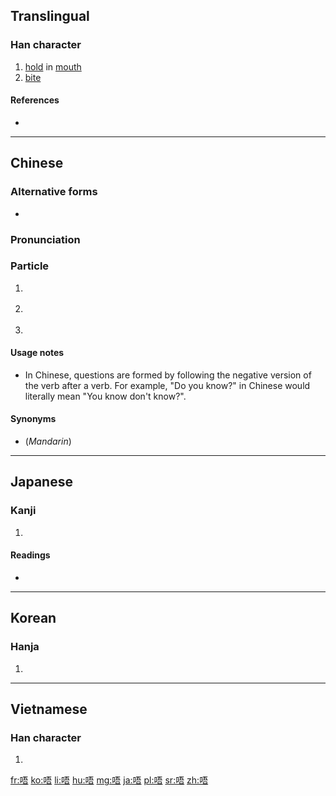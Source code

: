 ==Translingual==

===Han character===
{{Han char|rn=30|rad=口|as=07|sn=10|four=6106<sub>1</sub>|canj=口一一口 (RMMR), X口一一口 (XRMMR)|ids=⿰[[口]][[吾]]}}

# [[hold]] in [[mouth]]
# [[bite]]

====References====
* {{Han ref|kx=0193.051|dkj=03741|dj=0413.110|hdz=10627.020|uh=5514|ud=21780|bh=ADF8|bd=44536}}

----

==Chinese==
{{zh-forms}}

===Alternative forms===
* {{qualifier|non-standard}} {{zh-l|m}}

===Pronunciation===
{{zh-pron
|c=m4
|cat=particle
}}

===Particle===
{{zh-particle}}

# {{context|Cantonese|lang=zh}} {{non-gloss definition|Put before a verb to make it negative.}}
#: {{zh-usex|唔好意思，我 唔 記得。|Sorry, I don't remember.|C-GZ}}
#: {{zh-usex|你 知 唔 知道 游水池 喺 邊度{dou6} 呀？|Do you know where the swimming pool is?|C-GZ}}
# {{context|Cantonese|lang=zh}} {{non-gloss definition|Particle of hesitation, of thinking.}}
#: {{zh-usex|唔……不如 去 嗰 間 餐廳 吖！|Well... let's go to that restaurant!|C-GZ}}
# {{context|Cantonese|lang=zh}} {{non-gloss definition|Particle of agreement.}}
#: {{zh-usex|「噉樣{joeng6-2} 得 唔 得 呀？」「唔。」|"Is this OK?" "'''Uh-huh'''."|C-GZ}}

====Usage notes====
* In Chinese, questions are formed by following the negative version of the verb after a verb. For example, "Do you know?" in Chinese would literally mean "You know don't know?".

====Synonyms====
* (''Mandarin'') {{zh-l|不}}

----

==Japanese==

===Kanji===
{{ja-kanji|grade=|rs=口07}}

# {{defn|lang=ja|sort=口07}}

====Readings====
* {{ja-readings|on=[[ご]] (go)|kun=}}

----

==Korean==

===Hanja===
{{ko-hanja|hangeul=오|rv=o|mr=o}}

# {{defn|lang=ko|sort=口07}}

----

==Vietnamese==

===Han character===
{{vi-hantu|[[ngô]]|rs=口07}}

# {{defn|lang=vi|sort=口07}}

[[fr:唔]]
[[ko:唔]]
[[li:唔]]
[[hu:唔]]
[[mg:唔]]
[[ja:唔]]
[[pl:唔]]
[[sr:唔]]
[[zh:唔]]